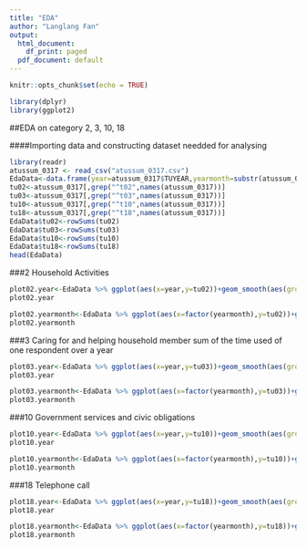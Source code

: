 ```yaml
---
title: "EDA"
author: "Langlang Fan"
output:
  html_document:
    df_print: paged
  pdf_document: default
---
```


```r
knitr::opts_chunk$set(echo = TRUE)
```


```r
library(dplyr)
library(ggplot2)
```



##EDA on category 2, 3, 10, 18 

####Importing data and constructing dataset needded for analysing
```r
library(readr)
atussum_0317 <- read_csv("atussum_0317.csv")
EdaData<-data.frame(year=atussum_0317$TUYEAR,yearmonth=substr(atussum_0317$TUCASEID,3,6), month=substr(atussum_0317 $ TUCASEID ,5,6), age=atussum_0317$TEAGE,sex=ifelse(atussum_0317$TESEX==1,"M","F"),salary=atussum_0317$TRERNWA)
tu02<-atussum_0317[,grep("^t02",names(atussum_0317))]
tu03<-atussum_0317[,grep("^t03",names(atussum_0317))]
tu10<-atussum_0317[,grep("^t10",names(atussum_0317))]
tu18<-atussum_0317[,grep("^t18",names(atussum_0317))]
EdaData$tu02<-rowSums(tu02)
EdaData$tu03<-rowSums(tu03)
EdaData$tu10<-rowSums(tu10)
EdaData$tu18<-rowSums(tu18)
head(EdaData)
```



###2 Household Activities
```r
plot02.year<-EdaData %>% ggplot(aes(x=year,y=tu02))+geom_smooth(aes(group=sex,color=sex))+geom_smooth()+labs(x="Year",y="Time used")
plot02.year

plot02.yearmonth<-EdaData %>% ggplot(aes(x=factor(yearmonth),y=tu02))+geom_smooth(aes(group=sex,color=sex))+geom_smooth()+facet_wrap(~year,scales = "free_x")
plot02.yearmonth
```



###3 Caring for and helping household member
sum of the time used of one respondent over a year 
```r
plot03.year<-EdaData %>% ggplot(aes(x=year,y=tu03))+geom_smooth(aes(group=sex,color=sex))+geom_smooth()+labs(x="Year",y="Time used")
plot03.year

plot03.yearmonth<-EdaData %>% ggplot(aes(x=factor(yearmonth),y=tu03))+geom_smooth(aes(group=sex,color=sex))+geom_smooth()+facet_wrap(~year,scales = "free_x")
plot03.yearmonth
```



###10 Government services and civic obligations
```r
plot10.year<-EdaData %>% ggplot(aes(x=year,y=tu10))+geom_smooth(aes(group=sex,color=sex))+geom_smooth()+labs(x="Year",y="Time used")
plot10.year

plot10.yearmonth<-EdaData %>% ggplot(aes(x=factor(yearmonth),y=tu10))+geom_smooth(aes(group=sex,color=sex))+geom_smooth()+facet_wrap(~year,scales = "free_x")
plot10.yearmonth
```


###18 Telephone call
```r
plot18.year<-EdaData %>% ggplot(aes(x=year,y=tu18))+geom_smooth(aes(group=sex,color=sex))+geom_smooth()+labs(x="Year",y="Time used")
plot18.year

plot18.yearmonth<-EdaData %>% ggplot(aes(x=factor(yearmonth),y=tu18))+geom_smooth(aes(group=sex,color=sex))+geom_smooth()+facet_wrap(~year,scales = "free_x")
plot18.yearmonth
```
